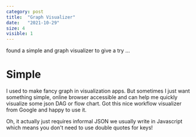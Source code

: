 ```yaml
---
category: post
title:  "Graph Visualizer"
date:   "2021-10-29"
size: 4
visible: 1
---
```



found a simple and graph visualizer to give a try ...

# Simple
I used to make fancy graph in visualization apps. But sometimes I just want something simple, online browser accessible and can help me quickly visualize some json DAG or flow chart. Got this nice workflow visualizer from Google and happy to use it.


<FlowVis/>

Oh, it actually just requires informal JSON we usually write in Javascript which means you don't need to use double quotes for keys!

